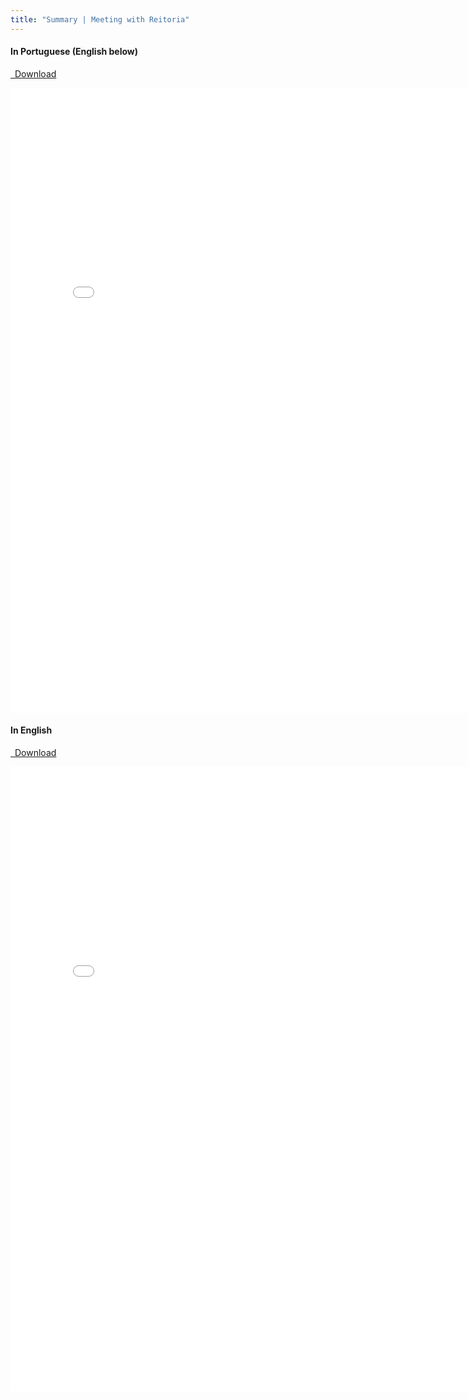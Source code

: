```yaml
---
title: "Summary | Meeting with Reitoria"
---
```


#### In Portuguese (English below)

```{=html}
<p class="text-left">
  <a class="btn btn-primary btn-lg doc-download" href="ata_reitoria_PT.pdf" target="_blank">
    <i class="fa-solid fa-file-arrow-down"></i>&ensp;Download
  </a>
</p>

<div class="embed-container">
  <iframe src="ata_reitoria_PT.pdf" style="border: 0.5px" width="800" height="1000"></iframe>
</div>
```

#### In English

```{=html}
<p class="text-left">
  <a class="btn btn-primary btn-lg doc-download" href="ata_reitoria_EN.pdf" target="_blank">
    <i class="fa-solid fa-file-arrow-down"></i>&ensp;Download
  </a>
</p>

<div class="embed-container">
  <iframe src="ata_reitoria_EN.pdf" style="border: 0.5px" width="800" height="1000"></iframe>
</div>
```